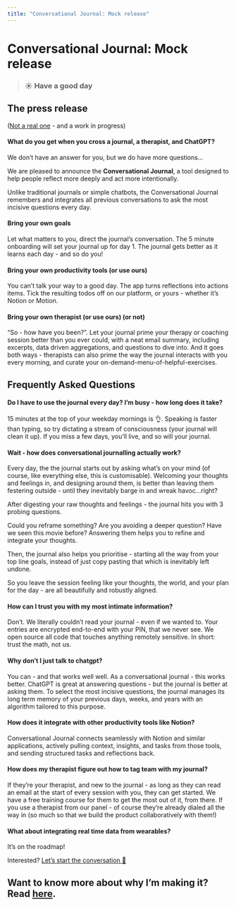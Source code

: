 ```yaml
---
title: "Conversational Journal: Mock release"
---
```


# Conversational Journal: Mock release

> ### ☀️ Have a good day

## The press release

([Not a real one](https://www.aboutamazon.com/news/workplace/an-insider-look-at-amazons-culture-and-processes) - and a work in progress)

#### What do you get when you cross a journal, a therapist, and ChatGPT?
We don’t have an answer for you, but we do have more questions…

We are pleased to announce the **Conversational Journal**, a tool designed to help people reflect more deeply and act more intentionally. 

Unlike traditional journals or simple chatbots, the Conversational Journal remembers and integrates all previous conversations to ask the most incisive questions every day.

#### Bring your own goals

Let what matters to you, direct the journal’s conversation. The 5 minute onboarding will set your journal up for day 1.  The journal gets better as it learns each day - and so do you!

#### Bring your own productivity tools (or use ours)

You can’t talk your way to a good day. The app turns reflections into actions items. Tick the resulting todos off on our platform, or yours - whether it’s Notion or Motion.

#### Bring your own therapist (or use ours) (or not)

 “So - how have you been?”. Let your journal prime your therapy or coaching session better than you ever could, with a neat email summary, including excerpts, data driven aggregations, and questions to dive into. And it goes both ways - therapists can also prime the way the journal interacts with you every morning, and curate your on-demand-menu-of-helpful-exercises.

## Frequently Asked Questions

#### Do I have to use the journal every day? I’m busy - how long does it take?

15 minutes at the top of your weekday mornings is 👌. Speaking is faster than typing, so try dictating a stream of consciousness (your journal will clean it up). If you miss a few days, you’ll live, and so will your journal. 

#### Wait - how does conversational journalling actually work?
Every day, the the journal starts out by asking what’s on your mind (of course, like everything else, this is customisable). Welcoming your thoughts and feelings in, and designing around them, is better than leaving them festering outside - until they inevitably barge in and wreak havoc…right? 

After digesting your raw thoughts and feelings - the journal hits you with 3 probing questions. 

Could you reframe something? Are you avoiding a deeper question? Have we seen this movie before? Answering them helps you to refine and integrate your thoughts.

Then, the journal also helps you prioritise - starting all the way from your top line goals, instead of just copy pasting that which is inevitably left undone. 

So you leave the session feeling like your thoughts, the world, and your plan for the day - are all beautifully and robustly aligned. 

#### How can I trust you with my most intimate information?

Don’t. We literally couldn’t read your journal - even if we wanted to. Your entries are encrypted end-to-end with your PIN, that we never see. We open source all code that touches anything remotely sensitive. In short: trust the math, not us.

#### Why don’t I just talk to chatgpt?

You can - and that works well well. As a conversational journal - this works better. ChatGPT is great at answering questions - but the journal is better at asking them.  To select the most incisive questions, the journal manages its long term memory of your previous days, weeks, and years with an algorithm tailored to this purpose.

#### How does it integrate with other productivity tools like Notion?

Conversational Journal connects seamlessly with Notion and similar applications, actively pulling context, insights, and tasks from those tools, and sending structured tasks and reflections back. 

#### How does my therapist figure out how to tag team with my journal?

If they’re your therapist, and new to the journal - as long as they can read an email at the start of every session with you, they can get started. We have a free training course for them to get the most out of it, from there. If you use a therapist from our panel - of course they’re already dialed all the way in (so much so that we build the product collaboratively with them!)

#### What about integrating real time data from wearables?

It’s on the roadmap!

Interested? [Let’s start the conversation 🥂](mailto:hi@arjun.md?subject=Could%20I%20try%20the%20conversation%20journal%3F)

## Want to know more about why I’m making it? Read [here](/conversational-journal-beliefs).